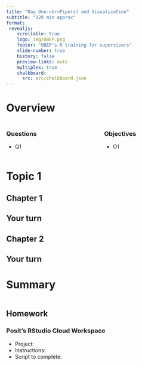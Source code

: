 ```yaml
---
title: "Day One:<br>Pipe(s) and Visualization"
subtitle: "120 min approx"
format:
 revealjs:
    scrollable: true
    logo: img/UBEP.png
    footer: "UBEP's R training for supervisors"
    slide-number: true
    history: false
    preview-links: auto
    multiplex: true
    chalkboard: 
      src: src/chalkboard.json
---
```


# Overview

::: columns
::: {.column width="50%"}
### Questions

-   Q1
:::

::: {.column width="50%"}
### Objectives

-   O1
:::
:::

# Topic 1

## Chapter 1

::: callout-tip
:::

::: callout-caution
## Your turn
:::

## Chapter 2

::: callout-tip
:::

::: callout-caution
## Your turn
:::

# Summary

::: columns
::: {.column width="50%"}
::: callout-important
:::
:::

::: {.column width="50%"}
::: callout-warning
:::
:::
:::

## Homework

### Posit's RStudio Cloud Workspace

-   Project:
-   Instructions:
-   Script to complete:



